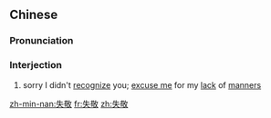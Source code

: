 ==Chinese==
{{zh-forms}}

===Pronunciation===
{{zh-pron
|m=shījìng
|c=sat1 ging3
|mn=sit-kèng
|cat=intj
}}

===Interjection===
{{zh-interj}}

# {{lb|zh|polite}} sorry I didn't [[recognize]] you; [[excuse me]] for my [[lack]] of [[manners]]

[[zh-min-nan:失敬]]
[[fr:失敬]]
[[zh:失敬]]